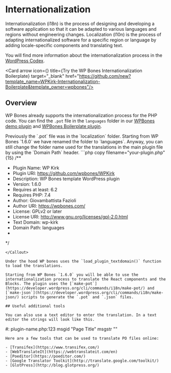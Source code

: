 
# Internationalization

Internationalization (i18n) is the process of designing and developing a software application so that it can be adapted to various languages and regions without engineering changes. Localization (l10n) is the process of adapting internationalized software for a specific region or language by adding locale-specific components and translating text.

You will find more information about the internationalization process in the [WordPress Codex](https://developer.wordpress.org/apis/internationalization/).

<Cards num={1}>

<Card arrow icon={<IconBrandGithub />} title={<Group><AnimateBadge />Try the WP Bones Internationalization Boilerplate</Group>} target="_blank" href="https://github.com/new?template_name=WPKirk-Internationalization-Boilerplate&template_owner=wpbones"/>

</Cards>

## Overview

WP Bones already supports the internationalization process for the PHP code. 
You can find the `.pot` file in the `languages` folder in our [WPBones demo plugin](https://github.com/wpbones/WPKirk) and [WPBones Boilerplate plugin](https://github.com/wpbones/WPKirk-Boilerplate).

<Callout type="info">
Previously the `.pot` file was in the `localization` folder. Starting from WP Bones `1.6.0` we have renamed the folder to `languages`.
Anyway, you can still change the folder name used for the translations in the main plugin file by using the `Domain Path` header.
```php copy filename="your-plugin.php" {15}
<?php

/**
 * Plugin Name: WP Kirk
 * Plugin URI: https://github.com/wpbones/WPKirk
 * Description: WP Bones template WordPress plugin
 * Version: 1.6.0
 * Requires at least: 6.2
 * Requires PHP: 7.4
 * Author: Giovambattista Fazioli
 * Author URI: https://wpbones.com/
 * License: GPLv2 or later
 * License URI: http://www.gnu.org/licenses/gpl-2.0.html
 * Text Domain: wp-kirk
 * Domain Path: languages
 *
 */
```
</Callout>
    
Under the hood WP bones uses the `load_plugin_textdomain()` function to load the translations.

Starting from WP Bones `1.6.0` you will be able to use the internationalization process to translate the React components and the Blocks. The plugin uses the [`make-pot`](https://developer.wordpress.org/cli/commands/i18n/make-pot/) and [`make-json`](https://developer.wordpress.org/cli/commands/i18n/make-json/) scripts to generate the `.pot` and `.json` files.

## Useful additional tools

You can also use a text editor to enter the translation. In a text editor the strings will look like this.

```
#: plugin-name.php:123 
msgid "Page Title" 
msgstr ""
```
Here are a few tools that can be used to translate PO files online:

- [Transifex](https://www.transifex.com/)
- [WebTranslateIt](https://webtranslateit.com/en)
- [Poeditor](https://poeditor.com/)
- [Google Translator Toolkit](http://translate.google.com/toolkit/)
- [GlotPress](http://blog.glotpress.org/)